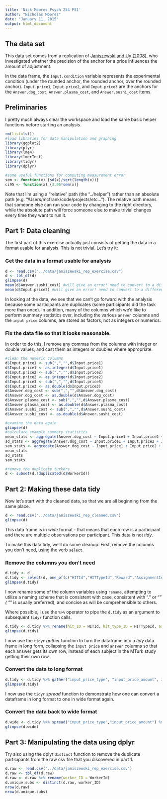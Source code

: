 ```yaml
---
title: 'Nick Moores Psych 254 PS1'
author: "Nicholas Moores"
date: "January 11, 2015"
output: html_document
---
```


The data set
------------

This data set comes from a replication of [Janiszewski and Uy (2008)](http://dx.doi.org/10.1111/j.1467-9280.2008.02057.x), who investigated whether the precision of the anchor for a price influences the amount of adjustment.

In the data frame, the `Input.condition` variable represents the experimental condition (under the rounded anchor, the rounded anchor, over the rounded anchor). `Input.price1`, `Input.price2`, and `Input.price3` are the anchors for the `Answer.dog_cost`, `Answer.plasma_cost`, and `Answer.sushi_cost` items.

Preliminaries
-------------

I pretty much always clear the workspace and load the same basic helper functions before starting an analysis.

```r
rm(list=ls())
#load libraries for data manipulation and graphing
library(ggplot2)
library(plyr)
library(lme4)
library(lmerTest)
library(tidyr)
library(dplyr)

#some useful functions for computing measurement error
sem <- function(x) {sd(x)/sqrt(length(x))}
ci95 <- function(x) {3.96*sem(x)}
```

Note that I'm using a "relative" path (the "../helper") rather than an absolute path (e.g. "/Users/mcfrank/code/projects/etc..."). The relative path means that someone else can run your code by changing to the right directory, while the absolute path will force someone else to make trivial changes every time they want to run it.

Part 1: Data cleaning
---------------------

The first part of this exercise actually just consists of getting the data in a format usable for analysis. This is not trivial. Let's try it:

### Get the data in a format usable for analysis

```r
d <- read.csv("../data/janiszewski_rep_exercise.csv")
d <- tbl_df(d)
glimpse(d)
mean(d$Answer.sushi_cost) #will give an error! need to convert to a different data type
mean(d$Input.price2) #will give an error! need to convert to a different data type
```

In looking at the data, we see that we can't go forward with the analysis because some participants are duplicates (some participants did the task more than once). In addition, many of the columns which we'd like to perform summary statistics over, including the various `answer` columns and the `input price` columns, are stored as factors, not as integers or numerics.

### Fix the data file so that it looks reasonable.

In order to do this, I remove any commas from the columns with integer or double values, and cast them as integers or doubles where appropriate.
```r
#clean the numeric columns
d$Input.price1 <- sub(",","",d$Input.price1)
d$Input.price1 <- as.integer(d$Input.price1)
d$Input.price2 <- sub(",","",d$Input.price2)
d$Input.price2 <- as.integer(d$Input.price2)
d$Input.price3 <- sub(",","",d$Input.price3)
d$Input.price3 <- as.double(d$Input.price3)
d$Answer.dog_cost <- sub(",","",d$Answer.dog_cost)
d$Answer.dog_cost <- as.double(d$Answer.dog_cost)
d$Answer.plasma_cost <- sub(",","",d$Answer.plasma_cost)
d$Answer.plasma_cost <- as.double(d$Answer.plasma_cost)
d$Answer.sushi_cost <- sub(",","",d$Answer.sushi_cost)
d$Answer.sushi_cost <- as.double(d$Answer.sushi_cost)

#examine the data again
glimpse(d)
#calculate example summary statistics
mean_stats <- aggregate(Answer.dog_cost ~ Input.price1 + Input.price2 + Input.price3, d, mean)
sd_stats <- aggregate(Answer.dog_cost ~ Input.price1 + Input.price2 + Input.price3, d, sd)
sem_stats <- aggregate(Answer.dog_cost ~ Input.price1 + Input.price2 + Input.price3, d, sem)
mean_stats
sd_stats
sem_stats

#remove the duplicate turkers
d <- subset(d,!duplicated(d$WorkerId))
```


Part 2: Making these data tidy
------------------------------

Now let's start with the cleaned data, so that we are all beginning from the same place.

```r
d <- read.csv("../data/janiszewski_rep_cleaned.csv")
glimpse(d)
```

This data frame is in *wide* format - that means that each row is a participant and there are multiple observations per participant. This data is not *tidy*.

To make this data tidy, we'll do some cleanup. First, remove the columns you don't need, using the verb `select`.

### Remove the columns you don't need
```r
d.tidy <- d
d.tidy <- select(d, one_of(c("HITId","HITTypeId","Reward","AssignmentId","WorkerId","WorkTimeInSeconds","Input.condition","Input.price1","Input.price2","Input.price3","Answer.dog_cost","Answer.plasma_cost","Answer.sushi_cost")))
glimpse(d.tidy)
```


I now rename some of the column variables using `rename`, attempting to utilize a naming scheme that is consistent with case, consistent with "." or "_" ( "_" is usually preferred), and concise as will be comprehensible to others.

Where possible, I use the `%>%` operator to pipe the `d.tidy` as an argument to subsequent `tidyr` function calls.

```r
d.tidy <- d.tidy %>% rename(hit_ID = HITId, hit_type_ID = HITTypeId, assignment_ID = AssignmentId, worker_ID = WorkerId) %>% rename(worker_time = WorkTimeInSeconds, reward = Reward, input_condition = Input.condition, input_price1 = Input.price1, input_price2 = Input.price2, input_price3 = Input.price3, answer_dog = Answer.dog_cost, answer_plasma = Answer.plasma_cost, answer_sushi = Answer.sushi_cost)
glimpse(d.tidy)
```

I now use the `tidyr` *gather* function to turn the dataframe into a *tidy* data frame in long form, collapsing the `input price` and `answer` columns so that each answer gets its own row, instead of each subject in the MTurk study getting their own row.

### Convert the data to long format
```r
d.tidy <- d.tidy %>% gather("input_price_type", "input_price_amount", input_price1:input_price3, na.rm=TRUE) %>% gather("answer_type", "answer_amount", answer_dog:answer_plasma, na.rm=TRUE)
glimpse(d.tidy)
```

I now use the `tidyr` *spread* function to demonstrate how one can convert a dataframe in long format to one in wide format again.

### Convert the data back to wide format
```r
d.wide <- d.tidy %>% spread("input_price_type","input_price_amount") %>% spread("answer_type","answer_amount")
glimpse(d.wide)
```


Part 3: Manipulating the data using dplyr
-----------------------------------------

Try also using the dplyr `distinct` function to remove the duplicate participants from the raw csv file that you discovered in part 1.

```r
d.raw <- read.csv("../data/janiszewski_rep_exercise.csv")
d.raw <- tbl_df(d.raw)
d.raw <- d.raw %>% rename(worker_ID = WorkerId)
d.unique.subs <- distinct(d.raw, worker_ID)
nrow(d.raw)
nrow(d.unique.subs)
```


